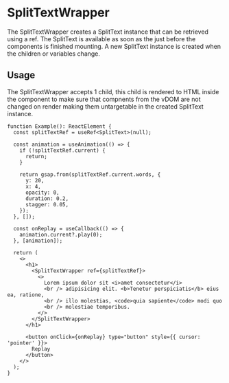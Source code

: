 
<Meta title="components/SplitTextWrapper" />

# SplitTextWrapper

The SplitTextWrapper creates a SplitText instance that can be retrieved using a ref. The SplitText
is available as soon as the just before the components is finished mounting. A new SplitText
instance is created when the children or variables change.

<Canvas>
  <Example />
</Canvas>

## Usage

The SplitTextWrapper accepts 1 child, this child is rendered to HTML inside the component to make
sure that compnents from the vDOM are not changed on render making them untargetable in the created
SplitText instance.

```tsx
function Example(): ReactElement {
  const splitTextRef = useRef<SplitText>(null);

  const animation = useAnimation(() => {
    if (!splitTextRef.current) {
      return;
    }

    return gsap.from(splitTextRef.current.words, {
      y: 20,
      x: 4,
      opacity: 0,
      duration: 0.2,
      stagger: 0.05,
    });
  }, []);

  const onReplay = useCallback(() => {
    animation.current?.play(0);
  }, [animation]);

  return (
    <>
      <h1>
        <SplitTextWrapper ref={splitTextRef}>
          <>
            Lorem ipsum dolor sit <i>amet consectetur</i>
            <br /> adipisicing elit. <b>Tenetur perspiciatis</b> eius ea, ratione,
            <br /> illo molestias, <code>quia sapiente</code> modi quo
            <br /> molestiae temporibus.
          </>
        </SplitTextWrapper>
      </h1>

      <button onClick={onReplay} type="button" style={{ cursor: 'pointer' }}>
        Replay
      </button>
    </>
  );
}
```
